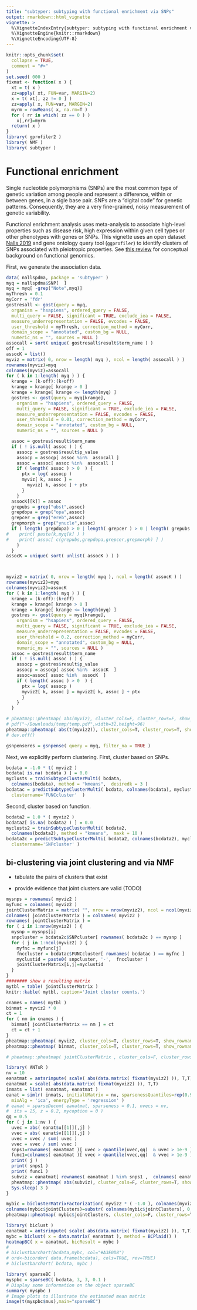 ```yaml
---
title: "subtyper: subtyping with functional enrichment via SNPs"
output: rmarkdown::html_vignette
vignette: >
  %\VignetteIndexEntry{subtyper: subtyping with functional enrichment via SNPs}
  %\VignetteEngine{knitr::rmarkdown}
  %\VignetteEncoding{UTF-8}
---
```


```r
knitr::opts_chunk$set(
  collapse = TRUE,
  comment = "#>"
)
set.seed( 000 )
fixmat <- function( x ) {
  xt = t( x )
  zz=apply( xt, FUN=var, MARGIN=2)
  x = t( xt[, zz != 0 ] )
  zz=apply( x, FUN=var, MARGIN=2)
  myrm = rowMeans( x, na.rm=T )
  for ( rr in which( zz == 0 ) )
    x[,rr]=myrm
  return( x )
}
library( gprofiler2 )
library( NMF )
library( subtyper )

```

# Functional enrichment


Single nucleotide polymorphisms (SNPs) are the most common type of genetic
variation among people and represent a difference, within or between genes,
in a sigle base pair.  SNPs are a "digital code" for genetic patterns.
Consequently, they are a very fine-grained, noisy measurement of genetic
variability.

Functional enrichment analysis uses meta-analysis to associate high-level
properties such as disease risk, high expression within given cell types or
other phenotypes with genes or SNPs.  This vignette uses an open dataset
[Nalls 2019](https://pubmed.ncbi.nlm.nih.gov/31701892/) and
gene ontology query tool (`ggprofiler`) to identify clusters of SNPs
associated with pleiotropic properties.  See [this review](https://www.frontiersin.org/articles/10.3389/fgene.2020.00424/full) for conceptual background on functional genomics.


First, we generate the association data.

```r
data( nallspdma, package = 'subtyper' )
myq = nallspdma$SNP[  ]
myq = myq[ -grep("Note",myq)]
myThresh = 0.1
myCorr = 'fdr'
gostresall <- gost(query = myq,
  organism = "hsapiens", ordered_query = FALSE,
  multi_query = FALSE, significant = TRUE, exclude_iea = FALSE,
  measure_underrepresentation = FALSE, evcodes = FALSE,
  user_threshold = myThresh, correction_method = myCorr,
  domain_scope = "annotated", custom_bg = NULL,
  numeric_ns = "", sources = NULL )
assocall = sort( unique( gostresall$result$term_name ) )
off = 1
assocK = list()
myviz = matrix( 0, nrow = length( myq ), ncol = length( assocall ) )
rownames(myviz)=myq
colnames(myviz)=assocall
for ( k in 1:length( myq ) ) {
  krange = (k-off):(k+off)
  krange = krange[ krange > 0 ]
  krange = krange[ krange <= length(myq) ]
  gostres <- gost(query = myq[krange],
    organism = "hsapiens", ordered_query = FALSE,
    multi_query = FALSE, significant = TRUE, exclude_iea = FALSE,
    measure_underrepresentation = FALSE, evcodes = FALSE,
    user_threshold = 0.01, correction_method = myCorr,
    domain_scope = "annotated", custom_bg = NULL,
    numeric_ns = "", sources = NULL )

  assoc = gostres$result$term_name
  if ( ! is.null( assoc ) ) {
    assocp = gostres$result$p_value
    assocp = assocp[ assoc %in%  assocall ]
    assoc = assoc[ assoc %in%  assocall ]
    if ( length( assoc ) > 0  ) {
      ptx = log( assocp )
      myviz[ k, assoc ] =
        myviz[ k, assoc ] + ptx
      }
    }
  assocK[[k]] = assoc
  grepubs = grep("ubst",assoc)
  grepdopa = grep("opa",assoc)
  grepcer = grep("ereb",assoc)
  grepmorph = grep("ynucle",assoc)
  if ( length( grepdopa) > 0 | length( grepcer ) > 0 | length( grepubs ) > 0 | length( grepmorph ) > 0 ) {
#    print( paste(k,myq[k] ) )
#    print( assoc[ c(grepubs,grepdopa,grepcer,grepmorph) ] )
    }
  }
assocK = unique( sort( unlist( assocK ) ) )



myviz2 = matrix( 0, nrow = length( myq ), ncol = length( assocK ) )
rownames(myviz2)=myq
colnames(myviz2)=assocK
for ( k in 1:length( myq ) ) {
  krange = (k-off):(k+off)
  krange = krange[ krange > 0 ]
  krange = krange[ krange <= length(myq) ]
  gostres <- gost(query = myq[krange],
    organism = "hsapiens", ordered_query = FALSE,
    multi_query = FALSE, significant = TRUE, exclude_iea = FALSE,
    measure_underrepresentation = FALSE, evcodes = FALSE,
    user_threshold = 0.2, correction_method = myCorr,
    domain_scope = "annotated", custom_bg = NULL,
    numeric_ns = "", sources = NULL )
  assoc = gostres$result$term_name
  if ( ! is.null( assoc ) ) {
    assocp = gostres$result$p_value
    assocp = assocp[ assoc %in%  assocK  ]
    assoc=assoc[ assoc %in%  assocK  ]
    if ( length( assoc ) > 0  ) {
      ptx = log( assocp )
      myviz2[ k, assoc ] = myviz2[ k, assoc ] + ptx
      }
    }
  }

# pheatmap::pheatmap( abs(myviz), cluster_cols=F, cluster_rows=F, show_rownames=F, show_colnames=F )
# pdf("~/Downloads/temp/temp.pdf",width=32,height=96)
pheatmap::pheatmap( abs(t(myviz2)), cluster_cols=T, cluster_rows=T, show_rownames=T, show_colnames=T )
# dev.off()

gsnpenseres = gsnpense( query = myq, filter_na = TRUE )
```

Next, we explicitly perform clustering.  First, cluster based on SNPs.

```r
bcdata = -1.0 * t( myviz2 )
bcdata[ is.na( bcdata ) ] = 0.0
myclusts = trainSubtypeClusterMulti( bcdata,
  colnames(bcdata), method = "kmeans",  desiredk = 3 )
bcdatac = predictSubtypeClusterMulti( bcdata, colnames(bcdata), myclusts,
  clustername='FUNCcluster'  )
```


Second, cluster based on function.

```r
bcdata2 = 1.0 * ( myviz2 )
bcdata2[ is.na( bcdata2 ) ] = 0.0
myclusts2 = trainSubtypeClusterMulti( bcdata2,
  colnames(bcdata2), method = "kmeans",  maxk = 10 )
bcdata2c = predictSubtypeClusterMulti( bcdata2, colnames(bcdata2), myclusts2,
  clustername='SNPcluster' )
```


## bi-clustering via joint clustering and via NMF

* tabulate the pairs of clusters that exist

* provide evidence that joint clusters are valid (TODO)

```r
mysnps = rownames( myviz2 )
myfunc = colnames( myviz2 )
jointClusterMatrix = matrix( "", nrow = nrow(myviz2), ncol = ncol(myviz2) )
colnames( jointClusterMatrix ) = colnames( myviz2 )
rownames( jointClusterMatrix ) =
for ( i in 1:nrow(myviz2) ) {
  mysnp = mysnps[i]
  snpcluster = bcdata2c$SNPcluster[ rownames( bcdata2c ) == mysnp ]
  for ( j in 1:ncol(myviz2) ) {
    myfnc = myfunc[j]
    fnccluster = bcdatac$FUNCcluster[ rownames( bcdatac ) == myfnc ]
    myclustid = paste0( snpcluster, '-',  fnccluster )
    jointClusterMatrix[i,j]=myclustid
  }
}
######## show a resulting matrix
mytbl = table( jointClusterMatrix )
knitr::kable( mytbl, caption='Joint cluster counts.')

cnames = names( mytbl )
binmat = myviz2 * 0
ct = 1
for ( nm in cnames ) {
  binmat[ jointClusterMatrix == nm ] = ct
  ct = ct + 1
}
pheatmap::pheatmap( myviz2, cluster_cols=T, cluster_rows=T, show_rownames=F, show_colnames=F)
pheatmap::pheatmap( binmat, cluster_cols=T, cluster_rows=T, show_rownames=F, show_colnames=F)

# pheatmap::pheatmap( jointClusterMatrix , cluster_cols=F, cluster_rows=F, show_rownames=F, show_colnames=F)
```

```r
library( ANTsR )
nv = 10
eanatmat = antsrimpute( scale( abs(data.matrix( fixmat(myviz2) )), T,T) )
eanatmat = scale( abs(data.matrix( fixmat(myviz2) )), T,T)
inmats = list( eanatmat, eanatmat )
eanat = simlr( inmats, initialUMatrix = nv, sparsenessQuantiles=rep(0.9,nv),
  mixAlg = 'ica', energyType = 'regression' )
# eanat = sparseDecom( eanatmat, sparseness = 0.1, nvecs = nv,
#  its = 25, z = 0.2, mycoption = 0 )
qq = 0.5
for ( j in 1:nv ) {
  uvec = abs( eanat$u[[1]][,j] )
  vvec = abs( eanat$v[[1]][,j] )
  uvec = uvec / sum( uvec )
  vvec = vvec / sum( vvec )
  snps1=rownames( eanatmat )[ uvec > quantile(uvec,qq)  & uvec > 1e-9 ]
  func1=colnames( eanatmat )[ vvec > quantile(vvec,qq)  & vvec > 1e-9 ]
  print( j )
  print( snps1 )
  print( func1 )
  subviz = eanatmat[ rownames( eanatmat ) %in% snps1 ,  colnames( eanatmat ) %in% func1  ]
  pheatmap::pheatmap( abs(subviz), cluster_cols=F, cluster_rows=T, show_rownames=T, show_colnames=F )
  Sys.sleep( 3 )
}


```


```r
mybic = biclusterMatrixFactorization( myviz2 * ( -1.0 ), colnames(myviz2), k = 5 )
colnames(mybic$jointClusters)=substr( colnames(mybic$jointClusters), 0, 12 )
pheatmap::pheatmap( mybic$jointClusters, cluster_cols=F, cluster_rows=T, show_rownames=T, show_colnames=T )
```


```r
library( biclust )
eanatmat = antsrimpute( scale( abs(data.matrix( fixmat(myviz2) )), T,T) )
mybc = biclust( x = data.matrix( eanatmat ), method = BCPlaid() )
heatmapBC( x = eanatmat, bicResult = mybc )
#
# biclustbarchart(bcdata,mybc, col="#A3E0D8")
# ord<-bicorder( data.frame(bcdata), cols=TRUE, rev=TRUE)
# biclustbarchart( bcdata, mybc )

```



```r
library( sparseBC )
myspbc = sparseBC( bcdata, 3, 3, 0.1 )
# Display some information on the object sparseBC
summary( myspbc )
# Image plots to illustrate the estimated mean matrix
image(t(myspbc$mus),main="sparseBC")

```
